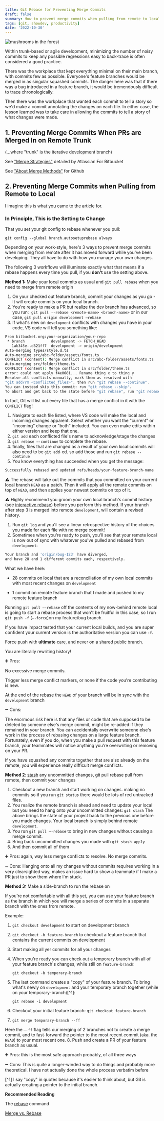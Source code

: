```yaml
---
title: Git Rebase for Preventing Merge Commits
draft: false
summary: How to prevent merge commits when pulling from remote to local, or merging from feature to remote main.
tags: [git, showdev, productivity]
date: '2022-10-30'
---
```


![mushrooms in the forest](https://images.unsplash.com/photo-1600995616866-d2dc0215774a?ixid=MnwxMjA3fDB8MHxwaG90by1wYWdlfHx8fGVufDB8fHx8&ixlib=rb-1.2.1&auto=format&fit=crop&w=1740&q=80)

Within trunk-based or agile development, minimizing the number of noisy commits to keep any possible regressions easy to back-trace is often considered a good practice.

There was the workplace that kept everything minimal on their main branch, with commits few as possible. Everyone's feature branches would be merged in as singular squashed commits. The danger here was that if there was a bug introduced in a feature branch, it would be tremendously difficult to trace chronologically.

Then there was the workplace that wanted each commit to tell a story so we'd make a commit annotating the changes on each file. In either case, the lesson learned was to take care in allowing the commits to tell a story of what changes were made.

## 1. Preventing Merge Commits When PRs are Merged In on Remote Trunk

(...where "trunk" is the iterative development branch)

See ["Merge Strategies"](https://www.atlassian.com/git/tutorials/using-branches/merge-strategy) detailed by Atlassian For Bitbucket

See ["About Merge Methods"](https://docs.github.com/en/repositories/configuring-branches-and-merges-in-your-repository/configuring-pull-request-merges/about-merge-methods-on-github) for Github

## 2. Preventing Merge Commits when Pulling from Remote to Local

I imagine this is what you came to the article for.

### In Principle, This is the Setting to Change

That you set your git config to rebase whenever you pull:

`git config --global branch.autosetuprebase always`

Depending on your work-style, here's 3 ways to prevent merge commits when merging from remote after it has moved forward while you've been developing. They all have to do with how you manage your own changes.

The following 3 workflows will illuminate exactly what that means if a rebase happens every time you pull, if you **don't** use the setting above.

**Method 1:** Make your local commits as usual and `git pull rebase` when you need to merge from remote origin

1. On your checked out feature branch, commit your changes as you go - It will create commits on your local branch.
2. You're ready to make a PR but realize the dev branch has advanced, so you run:
    `git pull --rebase <remote-name> <branch-name>` or in our case,
   `git pull origin development —rebase`
3. If what's new on `development` conflicts with changes you have in your code, VS code will tell you something like:

```bash
From bitbucket.org:your-organization/your-repo
 * branch            development -> FETCH_HEAD
   1ab345e..d321ff7  development -> origin/development
Auto-merging types/style.d.ts
Auto-merging src/abc-folder/assets/fonts.ts
CONFLICT (content): Merge conflict in src/abc-folder/assets/fonts.ts
Auto-merging src/folder/theme.ts
CONFLICT (content): Merge conflict in src/folder/theme.ts
error: could not apply f4e0681... Rename thing x to thing y
Resolve all conflicts manually, mark them as resolved with
"git add/rm <conflicted_files>", then run "git rebase --continue".
You can instead skip this commit: run "git rebase --skip".
To abort and get back to the state before "git rebase", run "git rebase --abort".
```

In fact, Git will list out every file that has a merge conflict in it with the `CONFLICT` flag!

1. Navigate to each file listed, where VS code will make the local and incoming changes apparent. Select whether you want the "current" or "incoming" change or "both" included. You can even make edits within either version and keep that one.
2. `git add` each conflicted file's name to acknowledge/stage the changes
3. `git rebase —-continue` to complete the rebase.
4. finally, files that are changed as a result of your own local commits will also need to be `git add`-ed. so add those and run `git rebase --continue`
5. You know everything has succeeded when you get the message:

```jsx
Successfully rebased and updated refs/heads/your-feature-branch-name
```

⚠️ The rebase will take out the commits that you committed on your current local branch `HEAD` as a patch. Then it will apply all the remote commits on top of `HEAD`, and then applies your newest commits on top of it.

⚠️ Highly recommend you groom your own local branch's commit history (see [interactive rebase](https://thoughtbot.com/blog/git-interactive-rebase-squash-amend-rewriting-history)) before you perform this method. If your branch after step 3 is merged into remote `development`, will contain a revised history.

1. Run `git log` and you'll see a linear retrospective history of the choices you made for each file with no merge commit!
2. Sometimes when you're ready to push, you'll see that your remote local is now out of sync with whatever you've pulled and rebased from `development`:

```bash
Your branch and 'origin/bug-123' have diverged,
and have 28 and 1 different commits each, respectively.
```

What we have here:

- 28 commits on local that are a reconciliation of my own local commits with most recent changes on `development`

- 1 commit on remote feature branch that I made and pushed to my remote feature branch

Running `git pull —-rebase` off the contents of my now-behind remote local is going to start a rebase process that won't be fruitful in this case, so I run `git push -f` (`—-force`)on my feature/bug branch.

If you have impact tested that your current local builds, and you are super confident your current version is the authoritative version you can use `-f`.

Force push with **ultimate** care, and never on a shared public branch.

You are literally rewriting history!

➕ Pros:

No excessive merge commits.

Trigger less merge conflict markers, or none if the code you're contributing is new.

At the end of the rebase the `HEAD` of your branch will be in sync with the `development` branch

➖ Cons:

The enormous risk here is that any files or code that are supposed to be deleted by someone else's merge commit, might be re-added if they remained in your branch. You can accidentally overwrite someone else's work in the process of rebasing changes on a large feature branch. Fortunately, even if you do, when you make a pull request with this feature branch, your teammates will notice anything you're overwriting or removing on your PR.

If you have squashed any commits together that are also already on the remote, you will experience really difficult merge conflicts.

**Method 2**: [stash](https://www.atlassian.com/git/tutorials/saving-changes/git-stash) any uncommitted changes, git pull rebase pull from remote, then commit your changes

1. Checkout a new branch and start working on changes. making no commits so if you run `git status` there would be lots of red untracked files.
2. You realize the remote branch is ahead and need to update your local but you need to hang onto your uncommitted changes:
   `git stash`
   The above brings the state of your project back to the previous one before you made changes. Your local branch is simply behind remote `development`.
3. You run `git pull —-rebase` to bring in new changes without causing a merge commit.
4. Bring back uncommitted changes you made with `git stash apply`
5. And then commit all of them

➕ Pros: again, way less merge conflicts to resolve. No merge commits.

➖ Cons: Hanging onto all my changes without commits requires working in a very clearsighted way, makes an issue hard to show a teammate if I make a PR just to show them where I'm stuck.

**Method 3:** Make a side-branch to run the rebase on

If you're not comfortable with all this yet, you can use your feature branch as the branch in which you will merge a series of commits in a separate branch with the ones from remote.

Example:

1. `git checkout development` to start on development branch
2. `git checkout -b feature-branch` to checkout a feature branch that contains the current commits on development
3. Start making all yer commits for all your changes
4. When you're ready you can check out a temporary branch with all of your feature branch's changes, while still on `feature-branch`:

   `git checkout -b temporary-branch`

5. The last command creates a "copy" of your feature branch. To bring what's newly on `development` and your temporary branch together (while on your temporary-branch)[^1]:

   `git rebase -i development`

6. Checkout your initial feature branch: `git checkout feature-branch`
7. `git merge temporary-branch --ff`

Here the `—-ff` flag tells our merging of 2 branches not to create a merge commit, and to fast-forward the pointer to the most recent commit (aka. the `HEAD`) to your most recent one. 8. Push and create a PR of your feature branch as usual.

➕ Pros: this is the most safe approach probably, of all three ways

➖ Cons: This is quite a longer-winded way to do things and probably more theoretical. I have not actually done the whole process verbatim before

[^1] I say "copy" in quotes because it's easier to think about, but Git is actually creating a pointer to the initial branch.

**Recommended Reading**

The [rebase](https://www.atlassian.com/git/tutorials/rewriting-history/git-rebase) command

[Merge vs. Rebase](https://www.atlassian.com/git/tutorials/merging-vs-rebasing)
